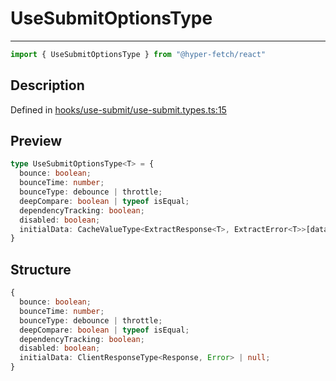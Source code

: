 

# UseSubmitOptionsType

<div class="api-docs__separator" data-reactroot="">

---

</div><div class="api-docs__import" data-reactroot="">

```ts
import { UseSubmitOptionsType } from "@hyper-fetch/react"
```

</div><div class="api-docs__section">

## Description

</div><div class="api-docs__description"><span class="api-docs__do-not-parse">



</span></div><p class="api-docs__definition">

Defined in [hooks/use-submit/use-submit.types.ts:15](https://github.com/BetterTyped/hyper-fetch/blob/993719ed/packages/react/src/hooks/use-submit/use-submit.types.ts#L15)

</p><div class="api-docs__section">

## Preview

</div><div class="api-docs__preview type">

```ts
type UseSubmitOptionsType<T> = {
  bounce: boolean; 
  bounceTime: number; 
  bounceType: debounce | throttle; 
  deepCompare: boolean | typeof isEqual; 
  dependencyTracking: boolean; 
  disabled: boolean; 
  initialData: CacheValueType<ExtractResponse<T>, ExtractError<T>>[data] | null; 
}
```

</div><div class="api-docs__section">

## Structure

</div><div class="api-docs__returns">

```ts
{
  bounce: boolean;
  bounceTime: number;
  bounceType: debounce | throttle;
  deepCompare: boolean | typeof isEqual;
  dependencyTracking: boolean;
  disabled: boolean;
  initialData: ClientResponseType<Response, Error> | null;
}
```

</div>